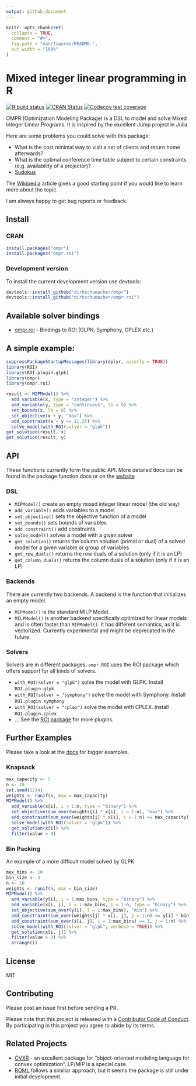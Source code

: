```yaml
---
output: github_document
---
```


<!-- README.md is generated from README.Rmd. Please edit that file -->

```r
knitr::opts_chunk$set(
  collapse = TRUE,
  comment = "#>",
  fig.path = "man/figures/README-",
  out.width = "100%"
)
```

# Mixed integer linear programming in R

<!-- badges: start -->
[![R build status](https://github.com/dirkschumacher/ompr/workflows/R-CMD-check/badge.svg)](https://github.com/dirkschumacher/ompr/actions)
[![CRAN Status](https://www.r-pkg.org/badges/version/ompr)](https://cran.r-project.org/package=ompr)
[![Codecov test coverage](https://codecov.io/gh/dirkschumacher/ompr/branch/master/graph/badge.svg)](https://app.codecov.io/gh/dirkschumacher/ompr?branch=master)
<!-- badges: end -->

OMPR (Optimization Modeling Package) is a DSL to model and solve Mixed Integer Linear Programs. It is inspired by the excellent Jump project in Julia.

Here are some problems you could solve with this package:

  * What is the cost minimal way to visit a set of clients and return home afterwards?
  * What is the optimal conference time table subject to certain constraints (e.g. availability of a projector)?
  * [Sudokus](https://github.com/dirkschumacher/r-sudoku)
  
The [Wikipedia](https://en.wikipedia.org/wiki/Integer_programming) article gives a good starting point if you would like to learn more about the topic.

I am always happy to get bug reports or feedback. 

## Install

### CRAN

```R 
install.packages("ompr")
install.packages("ompr.roi")
```

### Development version

To install the current development version use devtools:

```R 
devtools::install_github("dirkschumacher/ompr")
devtools::install_github("dirkschumacher/ompr.roi")
```

## Available solver bindings

* [ompr.roi](https://github.com/dirkschumacher/ompr.roi) - Bindings to ROI (GLPK, Symphony, CPLEX etc.)

## A simple example:

```r
suppressPackageStartupMessages(library(dplyr, quietly = TRUE)) 
library(ROI)
library(ROI.plugin.glpk)
library(ompr)
library(ompr.roi)

result <- MIPModel() %>%
  add_variable(x, type = "integer") %>%
  add_variable(y, type = "continuous", lb = 0) %>%
  set_bounds(x, lb = 0) %>%
  set_objective(x + y, "max") %>%
  add_constraint(x + y <= 11.25) %>%
  solve_model(with_ROI(solver = "glpk")) 
get_solution(result, x)
get_solution(result, y)
```

## API

These functions currently form the public API. More detailed docs can be found in the package function docs or on the [website](https://dirkschumacher.github.io/ompr)

### DSL
* `MIPModel()` create an empty mixed integer linear model (the old way)
* `add_variable()` adds variables to a model
* `set_objective()` sets the objective function of a model
* `set_bounds()` sets bounds of variables
* `add_constraint()` add constraints
* `solve_model()` solves a model with a given solver
* `get_solution()` returns the column solution (primal or dual) of a solved model for a given variable or group of variables
* `get_row_duals()` returns the row duals of a solution (only if it is an LP)
* `get_column_duals()` returns the column duals of a solution (only if it is an LP)

### Backends

There are currently two backends. A backend is the function that initializes an empty model.

* `MIPModel()` is the standard MILP Model.
* `MILPModel()` is another backend specifically optimized for linear models and is often faster than `MIPModel()`. It has different semantics, as it is vectorized. Currently experimental and might be deprecated in the future.

### Solvers

Solvers are in different packages. `ompr.ROI` uses the ROI package which offers support for all kinds of solvers.

* `with_ROI(solver = "glpk")` solve the model with GLPK. Install `ROI.plugin.glpk`
* `with_ROI(solver = "symphony")` solve the model with Symphony. Install `ROI.plugin.symphony`
* `with_ROI(solver = "cplex")` solve the model with CPLEX. Install `ROI.plugin.cplex`
* ... See the [ROI package](https://CRAN.R-project.org/package=ROI) for more plugins.

 
## Further Examples

Please take a look at the [docs](https://dirkschumacher.github.io/ompr/articles/index.html) for bigger examples.

### Knapsack

```r
max_capacity <- 5
n <- 10
set.seed(1234)
weights <- runif(n, max = max_capacity)
MIPModel() %>%
  add_variable(x[i], i = 1:n, type = "binary") %>%
  set_objective(sum_over(weights[i] * x[i], i = 1:n), "max") %>%
  add_constraint(sum_over(weights[i] * x[i], i = 1:n) <= max_capacity) %>%
  solve_model(with_ROI(solver = "glpk")) %>%
  get_solution(x[i]) %>% 
  filter(value > 0)
```

### Bin Packing
An example of a more difficult model solved by GLPK

```r
max_bins <- 10
bin_size <- 3
n <- 10
weights <- runif(n, max = bin_size)
MIPModel() %>%
  add_variable(y[i], i = 1:max_bins, type = "binary") %>%
  add_variable(x[i, j], i = 1:max_bins, j = 1:n, type = "binary") %>%
  set_objective(sum_over(y[i], i = 1:max_bins), "min") %>%
  add_constraint(sum_over(weights[j] * x[i, j], j = 1:n) <= y[i] * bin_size, i = 1:max_bins) %>%
  add_constraint(sum_over(x[i, j], i = 1:max_bins) == 1, j = 1:n) %>%
  solve_model(with_ROI(solver = "glpk", verbose = TRUE)) %>%
  get_solution(x[i, j]) %>%
  filter(value > 0) %>%
  arrange(i)
```


## License

MIT

## Contributing

Please post an issue first before sending a PR.

Please note that this project is released with a [Contributor Code of Conduct](CONDUCT.md). By participating in this project you agree to abide by its terms.

## Related Projects

* [CVXR](https://cvxr.rbind.io/) - an excellent package for "object-oriented modeling language for convex optimization". LP/MIP is a special case.
* [ROML](https://r-forge.r-project.org/projects/roml/) follows a similiar approach, but it seems the package is still under initial development.
